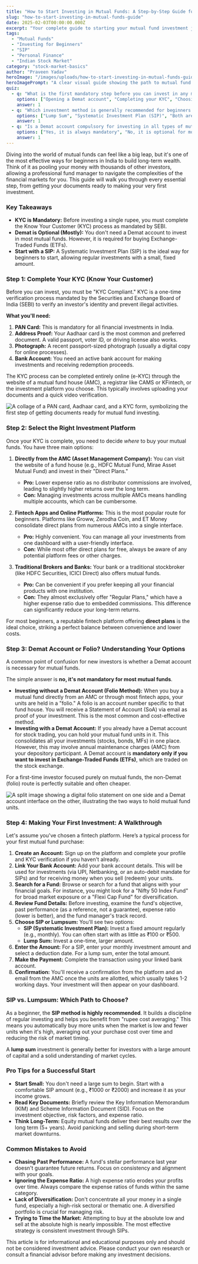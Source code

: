 ```yaml
---
title: "How to Start Investing in Mutual Funds: A Step-by-Step Guide for Beginners"
slug: "how-to-start-investing-in-mutual-funds-guide"
date: 2025-02-03T00:00:00.000Z
excerpt: "Your complete guide to starting your mutual fund investment journey in India. Learn about KYC, choosing the right platform, SIP vs. lump sum, and common mistakes to avoid."
tags:
  - "Mutual Funds"
  - "Investing for Beginners"
  - "SIP"
  - "Personal Finance"
  - "Indian Stock Market"
category: "stock-market-basics"
author: "Praveen Yadav"
heroImage: "/images/uploads/how-to-start-investing-in-mutual-funds-guide/hero-image.jpg"
heroImagePrompt: "A clear visual guide showing the path to mutual fund investing, with icons representing documents, online platforms, and investment growth."
quiz:
  - q: "What is the first mandatory step before you can invest in any mutual fund in India?"
    options: ["Opening a Demat account", "Completing your KYC", "Choosing a fund manager"]
    answer: 1
  - q: "Which investment method is generally recommended for beginners to average out their investment cost over time?"
    options: ["Lump Sum", "Systematic Investment Plan (SIP)", "Both are the same for beginners"]
    answer: 1
  - q: "Is a Demat account compulsory for investing in all types of mutual funds?"
    options: ["Yes, it is always mandatory", "No, it is optional for most mutual funds but required for ETFs", "No, it is never required"]
    answer: 1
---
```


Diving into the world of mutual funds can feel like a big leap, but it's one of the most effective ways for beginners in India to build long-term wealth. Think of it as pooling your money with thousands of other investors, allowing a professional fund manager to navigate the complexities of the financial markets for you. This guide will walk you through every essential step, from getting your documents ready to making your very first investment.

### Key Takeaways
*   **KYC is Mandatory:** Before investing a single rupee, you must complete the Know Your Customer (KYC) process as mandated by SEBI.
*   **Demat is Optional (Mostly):** You don't need a Demat account to invest in most mutual funds. However, it is required for buying Exchange-Traded Funds (ETFs).
*   **Start with a SIP:** A Systematic Investment Plan (SIP) is the ideal way for beginners to start, allowing regular investments with a small, fixed amount.

### Step 1: Complete Your KYC (Know Your Customer)

Before you can invest, you must be "KYC Compliant." KYC is a one-time verification process mandated by the Securities and Exchange Board of India (SEBI) to verify an investor's identity and prevent illegal activities.

**What you'll need:**
1.  **PAN Card:** This is mandatory for all financial investments in India.
2.  **Address Proof:** Your Aadhaar card is the most common and preferred document. A valid passport, voter ID, or driving license also works.
3.  **Photograph:** A recent passport-sized photograph (usually a digital copy for online processes).
4.  **Bank Account:** You need an active bank account for making investments and receiving redemption proceeds.

The KYC process can be completed entirely online (e-KYC) through the website of a mutual fund house (AMC), a registrar like CAMS or KFintech, or the investment platform you choose. This typically involves uploading your documents and a quick video verification.

![A collage of a PAN card, Aadhaar card, and a KYC form, symbolizing the first step of getting documents ready for mutual fund investing.](/images/uploads/how-to-start-investing-in-mutual-funds-guide/kyc-documents.png)

### Step 2: Select the Right Investment Platform

Once your KYC is complete, you need to decide *where* to buy your mutual funds. You have three main options:

1.  **Directly from the AMC (Asset Management Company):** You can visit the website of a fund house (e.g., HDFC Mutual Fund, Mirae Asset Mutual Fund) and invest in their "Direct Plans."
    *   **Pro:** Lower expense ratio as no distributor commissions are involved, leading to slightly higher returns over the long term.
    *   **Con:** Managing investments across multiple AMCs means handling multiple accounts, which can be cumbersome.

2.  **Fintech Apps and Online Platforms:** This is the most popular route for beginners. Platforms like Groww, Zerodha Coin, and ET Money consolidate direct plans from numerous AMCs into a single interface.
    *   **Pro:** Highly convenient. You can manage all your investments from one dashboard with a user-friendly interface.
    *   **Con:** While most offer direct plans for free, always be aware of any potential platform fees or other charges.

3.  **Traditional Brokers and Banks:** Your bank or a traditional stockbroker (like HDFC Securities, ICICI Direct) also offers mutual funds.
    *   **Pro:** Can be convenient if you prefer keeping all your financial products with one institution.
    *   **Con:** They almost exclusively offer "Regular Plans," which have a higher expense ratio due to embedded commissions. This difference can significantly reduce your long-term returns.

For most beginners, a reputable fintech platform offering **direct plans** is the ideal choice, striking a perfect balance between convenience and lower costs.

### Step 3: Demat Account or Folio? Understanding Your Options

A common point of confusion for new investors is whether a Demat account is necessary for mutual funds.

The simple answer is **no, it's not mandatory for most mutual funds**.

*   **Investing without a Demat Account (Folio Method):** When you buy a mutual fund directly from an AMC or through most fintech apps, your units are held in a "folio." A folio is an account number specific to that fund house. You will receive a Statement of Account (SoA) via email as proof of your investment. This is the most common and cost-effective method.
*   **Investing with a Demat Account:** If you already have a Demat account for stock trading, you can hold your mutual fund units in it. This consolidates all your investments (stocks, bonds, MFs) in one place. However, this may involve annual maintenance charges (AMC) from your depository participant. A Demat account is **mandatory only if you want to invest in Exchange-Traded Funds (ETFs)**, which are traded on the stock exchange.

For a first-time investor focused purely on mutual funds, the non-Demat (folio) route is perfectly suitable and often cheaper.

![A split image showing a digital folio statement on one side and a Demat account interface on the other, illustrating the two ways to hold mutual fund units.](/images/uploads/how-to-start-investing-in-mutual-funds-guide/demat-vs-folio.png)

### Step 4: Making Your First Investment: A Walkthrough

Let's assume you've chosen a fintech platform. Here’s a typical process for your first mutual fund purchase:

1.  **Create an Account:** Sign up on the platform and complete your profile and KYC verification if you haven't already.
2.  **Link Your Bank Account:** Add your bank account details. This will be used for investments (via UPI, Netbanking, or an auto-debit mandate for SIPs) and for receiving money when you sell (redeem) your units.
3.  **Search for a Fund:** Browse or search for a fund that aligns with your financial goals. For instance, you might look for a "Nifty 50 Index Fund" for broad market exposure or a "Flexi Cap Fund" for diversification.
4.  **Review Fund Details:** Before investing, examine the fund's objective, past performance (as a reference, not a guarantee), expense ratio (lower is better), and the fund manager's track record.
5.  **Choose SIP or Lumpsum:** You'll see two options:
    *   **SIP (Systematic Investment Plan):** Invest a fixed amount regularly (e.g., monthly). You can often start with as little as ₹100 or ₹500.
    *   **Lump Sum:** Invest a one-time, larger amount.
6.  **Enter the Amount:** For a SIP, enter your monthly investment amount and select a deduction date. For a lump sum, enter the total amount.
7.  **Make the Payment:** Complete the transaction using your linked bank account.
8.  **Confirmation:** You'll receive a confirmation from the platform and an email from the AMC once the units are allotted, which usually takes 1-2 working days. Your investment will then appear on your dashboard.

### SIP vs. Lumpsum: Which Path to Choose?

As a beginner, the **SIP method is highly recommended**. It builds a discipline of regular investing and helps you benefit from "rupee cost averaging." This means you automatically buy more units when the market is low and fewer units when it's high, averaging out your purchase cost over time and reducing the risk of market timing.

A **lump sum** investment is generally better for investors with a large amount of capital and a solid understanding of market cycles.

### Pro Tips for a Successful Start

*   **Start Small:** You don't need a large sum to begin. Start with a comfortable SIP amount (e.g., ₹1000 or ₹2000) and increase it as your income grows.
*   **Read Key Documents:** Briefly review the Key Information Memorandum (KIM) and Scheme Information Document (SID). Focus on the investment objective, risk factors, and expense ratio.
*   **Think Long-Term:** Equity mutual funds deliver their best results over the long term (5+ years). Avoid panicking and selling during short-term market downturns.

### Common Mistakes to Avoid

*   **Chasing Past Performance:** A fund's stellar performance last year doesn't guarantee future returns. Focus on consistency and alignment with your goals.
*   **Ignoring the Expense Ratio:** A high expense ratio erodes your profits over time. Always compare the expense ratios of funds within the same category.
*   **Lack of Diversification:** Don't concentrate all your money in a single fund, especially a high-risk sectoral or thematic one. A diversified portfolio is crucial for managing risk.
*   **Trying to Time the Market:** Attempting to buy at the absolute low and sell at the absolute high is nearly impossible. The most effective strategy is consistent investment through SIPs.

This article is for informational and educational purposes only and should not be considered investment advice. Please conduct your own research or consult a financial advisor before making any investment decisions.